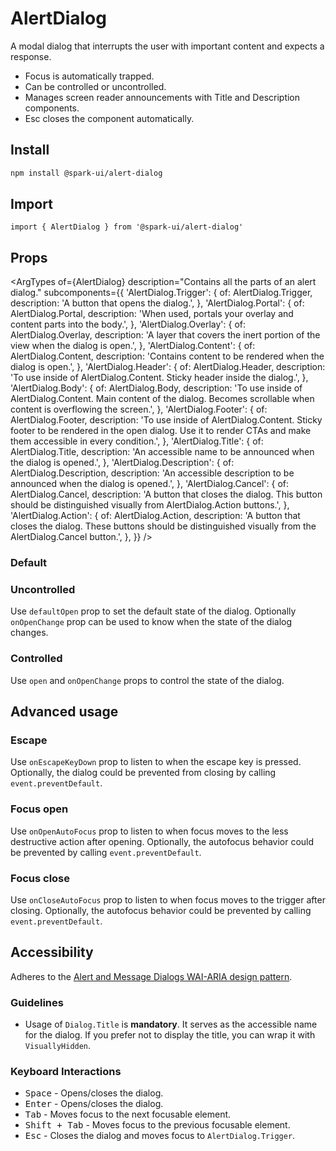 


<Meta of={stories} />

# AlertDialog

A modal dialog that interrupts the user with important content and expects a response.

- Focus is automatically trapped.
- Can be controlled or uncontrolled.
- Manages screen reader announcements with Title and Description components.
- Esc closes the component automatically.

## Install

```sh
npm install @spark-ui/alert-dialog
```

## Import

```tsx
import { AlertDialog } from '@spark-ui/alert-dialog'
```

## Props

<ArgTypes
  of={AlertDialog}
  description="Contains all the parts of an alert dialog."
  subcomponents={{
    'AlertDialog.Trigger': {
      of: AlertDialog.Trigger,
      description: 'A button that opens the dialog.',
    },
    'AlertDialog.Portal': {
      of: AlertDialog.Portal,
      description: 'When used, portals your overlay and content parts into the body.',
    },
    'AlertDialog.Overlay': {
      of: AlertDialog.Overlay,
      description: 'A layer that covers the inert portion of the view when the dialog is open.',
    },
    'AlertDialog.Content': {
      of: AlertDialog.Content,
      description: 'Contains content to be rendered when the dialog is open.',
    },
    'AlertDialog.Header': {
      of: AlertDialog.Header,
      description: 'To use inside of AlertDialog.Content. Sticky header inside the dialog.',
    },
    'AlertDialog.Body': {
      of: AlertDialog.Body,
      description:
        'To use inside of AlertDialog.Content. Main content of the dialog. Becomes scrollable when content is overflowing the screen.',
    },
    'AlertDialog.Footer': {
      of: AlertDialog.Footer,
      description:
        'To use inside of AlertDialog.Content. Sticky footer to be rendered in the open dialog. Use it to render CTAs and make them accessible in every condition.',
    },
    'AlertDialog.Title': {
      of: AlertDialog.Title,
      description: 'An accessible name to be announced when the dialog is opened.',
    },
    'AlertDialog.Description': {
      of: AlertDialog.Description,
      description: 'An accessible description to be announced when the dialog is opened.',
    },
    'AlertDialog.Cancel': {
      of: AlertDialog.Cancel,
      description:
        'A button that closes the dialog. This button should be distinguished visually from AlertDialog.Action buttons.',
    },
    'AlertDialog.Action': {
      of: AlertDialog.Action,
      description:
        'A button that closes the dialog. These buttons should be distinguished visually from the AlertDialog.Cancel button.',
    },
  }}
/>

### Default

<Canvas of={stories.Usage} />

### Uncontrolled

Use `defaultOpen` prop to set the default state of the dialog. Optionally `onOpenChange` prop can be used to know when the state of the dialog changes.

<Canvas of={stories.Uncontrolled} />

### Controlled

Use `open` and `onOpenChange` props to control the state of the dialog.

<Canvas of={stories.Controlled} />

## Advanced usage

### Escape

Use `onEscapeKeyDown` prop to listen to when the escape key is pressed. Optionally, the dialog could be prevented from closing by calling `event.preventDefault`.

<Canvas of={stories.Escape} />

### Focus open

Use `onOpenAutoFocus` prop to listen to when focus moves to the less destructive action after opening. Optionally, the autofocus behavior could be prevented by calling `event.preventDefault`.

<Canvas of={stories.OpenFocus} />

### Focus close

Use `onCloseAutoFocus` prop to listen to when focus moves to the trigger after closing. Optionally, the autofocus behavior could be prevented by calling `event.preventDefault`.

<Canvas of={stories.CloseFocus} />

## Accessibility

Adheres to the [Alert and Message Dialogs WAI-ARIA design pattern](https://www.w3.org/WAI/ARIA/apg/patterns/alertdialog).

### Guidelines

- Usage of `Dialog.Title` is **mandatory**. It serves as the accessible name for the dialog. If you prefer not to display the title, you can wrap it with `VisuallyHidden`.

### Keyboard Interactions

- <Kbd>Space</Kbd> - Opens/closes the dialog.
- <Kbd>Enter</Kbd> - Opens/closes the dialog.
- <Kbd>Tab</Kbd> - Moves focus to the next focusable element.
- <Kbd>Shift + Tab</Kbd> - Moves focus to the previous focusable element.
- <Kbd>Esc</Kbd> - Closes the dialog and moves focus to `AlertDialog.Trigger`.
